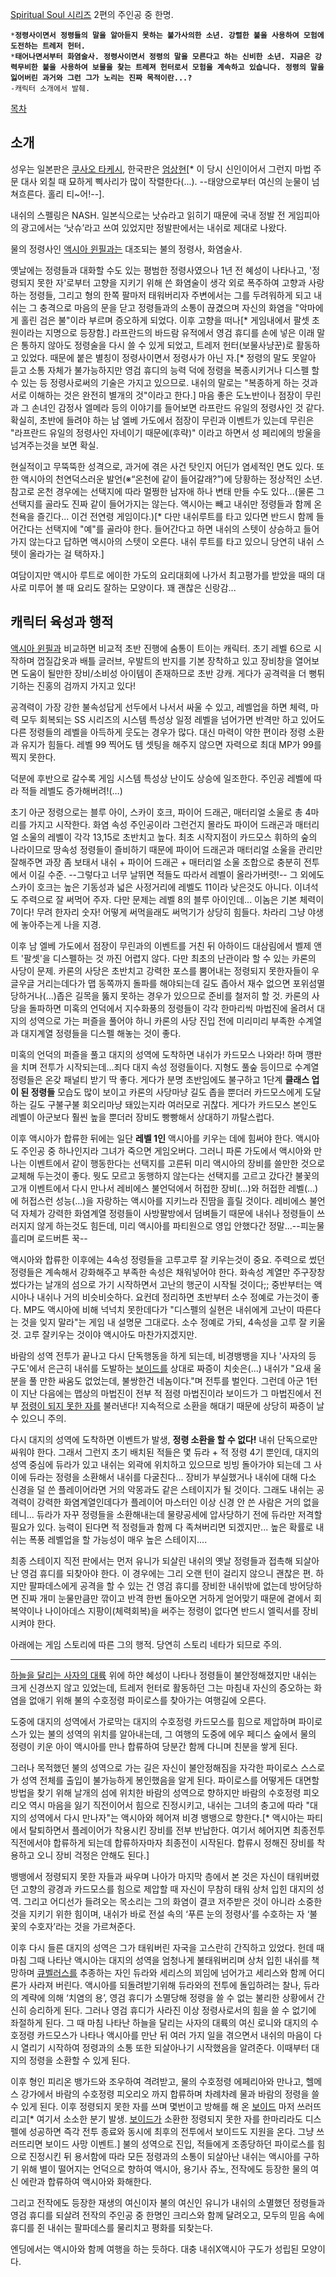 [[Spiritual Soul 시리즈]] 2편의 주인공 중 한명. 

 *'''정령사이면서 정령들의 말을 알아듣지 못하는 불가사의한 소년. 강렬한 불을 사용하여 모험에 도전하는 트레저 헌터.'''
 *'''태어나면서부터 화염술사. 정령사이면서 정령의 말을 모른다고 하는 신비한 소년. 지금은 강력무비한 불을 사용하여 보물을 찾는 트레져 헌터로서 모험을 계속하고 있습니다. 정령의 말을 잃어버린 과거와 그런 그가 노리는 진짜 목적이란...?'''
 -캐릭터 소개에서 발췌.

[[목차]]


== 소개 ==

성우는 일본판은 [[쿠사오 타케시]], 한국판은 [[엄상현]][* 이 당시 신인이어서 그런지 마법 주문 대사 외칠 때 묘하게 삑사리가 많이 작렬한다(...). --태양으로부터 여신의 눈물이 넘쳐흐른다. 홀리 티~어!--].

내쉬의 스펠링은 NASH. 일본식으로는 낫슈라고 읽히기 때문에 국내 정발 전 게임피아의 광고에서는 ‘낫슈’라고 쓰여 있었지만 정발판에서는 내쉬로 제대로 나왔다.

물의 정령사인 [[액시아 윈필]]과는 대조되는 불의 정령사, 화염술사.

옛날에는 정령들과 대화할 수도 있는 평범한 정령사였으나 1년 전 혜성이 나타나고, '정령되지 못한 자'로부터 고향을 지키기 위해 쓴 화염술이 생각 외로 폭주하여 고향과 사랑하는 정령들, 그리고 형의 한쪽 팔마저 태워버리자 주변에서는 그를 두려워하게 되고 내쉬는 그 충격으로 마음의 문을 닫고 정령들과의 소통이 끊겼으며 자신의 화염을 "악마에게 홀린 검은 불"이라 부르며 증오하게 되었다. 이후 고향을 떠나[* 게임내에서 팔셋 초원이라는 지명으로 등장함.] 라프란드의 바드람 유적에서 영검 휴디를 손에 넣은 이래 말은 통하지 않아도 정령술을 다시 쓸 수 있게 되었고, 트레저 헌터(보물사냥꾼)로 활동하고 있었다. 때문에 붙은 별칭이 정령사이면서 정령사가 아닌 자.[* 정령의 말도 못알아 듣고 소통 자체가 불가능하지만 영검 휴디의 능력 덕에 정령을 복종시키거나 디스펠 할 수 있는 등 정령사로써의 기술은 가지고 있으므로. 내쉬의 말로는 "복종하게 하는 것과 서로 이해하는 것은 완전히 별개의 것"이라고 한다.] 마음 좋은 도노반이나 점장이 무린과 그 손녀인 감정사 엘메라 등의 이야기를 들어보면 라프란드 유일의 정령사인 것 같다. 확실히, 초반에 들려야 하는 남 엘베 가도에서 점장이 무린과 이벤트가 있는데 무린은 "라프란드 유일의 정령사인 자네이기 때문에(후략)" 이라고 하면서 성 페리에의 방울을 넘겨주는것을 보면 확실.

현실적이고 무뚝뚝한 성격으로, 과거에 겪은 사건 탓인지 어딘가 염세적인 면도 있다. 또한 액시아의 천연덕스러운 발언(※“온천에 같이 들어갈래?”)에 당황하는 정상적인 소년. 참고로 온천 경우에는 선택지에 따라 멀쩡한 남자애 하나 변태 만들 수도 있다...(물론 그 선택지를 골라도 진짜 같이 들어가지는 않는다. 액시아는 빼고 내쉬만 정령들과 함께 온천욕을 즐긴다... 이건 전연령 게임이다.)[* 다만 내쉬루트를 타고 있다면 반드시 함께 들어간다는 선택지에 "예"를 골라야 한다. 들어간다고 하면 내쉬의 스텟이 상승하고 들어가지 않는다고 답하면 액시아의 스텟이 오른다. 내쉬 루트를 타고 있으니 당연히 내쉬 스텟이 올라가는 걸 택하자.]

여담이지만 액시아 루트로 에이한 가도의 요리대회에 나가서 최고평가를 받았을 때의 대사로 미루어 볼 때 요리도 잘하는 모양이다. 꽤 괜찮은 신랑감...

== 캐릭터 육성과 행적 ==

[[액시아 윈필]]과 비교하면 비교적 초반 진행에 숨통이 트이는 캐릭터.
초기 레벨 6으로 시작하며 껍질갑옷과 배틀 글러브, 우발트의 반지를 기본 장착하고 있고 장비창을 열어보면 도움이 될만한 장비/소비성 아이템이 존재하므로 초반 강캐. 게다가 공격력을 더 뻥튀기하는 진홍의 검까지 가지고 있다!

공격력이 가장 강한 불속성답게 선두에서 나서서 싸울 수 있고, 레벨업을 하면 체력, 마력 모두 회복되는 SS 시리즈의 시스템 특성상 일정 레벨을 넘어가면 반격만 하고 있어도 다른 정령들의 레벨을 아득하게 웃도는 경우가 많다. 대신 마력이 약한 편이라 정령 소환과 유지가 힘들다. 레벨 99 찍어도 템 셋팅을 해주지 않으면 자력으로 최대 MP가 99를 찍지 못한다.

덕분에 후반으로 갈수록 게임 시스템 특성상 난이도 상승에 일조한다. 주인공 레벨에 따라 적들 레벨도 증가해버려!(…)

초기 아군 정령으로는 블루 아이, 스카이 호크, 파이어 드래곤, 매터리얼 소울로 총 4마리를 가지고 시작한다. 화염 속성 주인공이라 그런건지 몰라도 파이어 드래곤과 매터리얼 소울의 레벨이 각각 13,15로 초반치고 높다. 최초 시작지점이 카드모스 휘하의 숲의 나라이므로 땅속성 정령들이 즐비하기 때문에 파이어 드래곤과 매터리얼 소울을 관리만 잘해주면 과장 좀 보태서 내쉬 + 파이어 드래곤 + 매터리얼 소울 조합으로 충분히 전투에서 이길 수준. --그렇다고 너무 날뛰면 적들도 따라서 레벨이 올라가버렷!-- 그 외에도 스카이 호크는 높은 기동성과 넓은 사정거리에 레벨도 11이라 낮은것도 아니다. 이녀석도 주력으로 잘 써먹어 주자. 다만 문제는 레벨 8의 블루 아이인데... 이놈은 기본 체력이 7이다! 무려 한자리 숫자! 어떻게 써먹을래도 써먹기가 상당히 힘들다. 차라리 그냥 야생에 놓아주는게 나을 지경. 

이후 남 엘베 가도에서 점장이 무린과의 이벤트를 거친 뒤 아하이드 대삼림에서 벨제 앤트 '팔셋'을 디스펠하는 것 까진 어렵지 않다. 다만 최초의 난관이라 할 수 있는 카론의 사당이 문제. 카론의 사당은 초반치고 강력한 포스를 뿜어내는 정령되지 못한자들이 우글우글 거리는데다가 맵 동쪽까지 돌파를 해야되는데 길도 좁아서 재수 없으면 포위섬멸 당하거나(...)좁은 길목을 뚫지 못하는 경우가 있으므로 준비를 철저히 할 것. 카론의 사당을 돌파하면 미혹의 언덕에서 지수화풍의 정령들이 각각 한마리씩 마법진에 올려서 대지의 성역으로 가는 퍼즐을 풀어야 하니 카론의 사당 진입 전에 미리미리 부족한 수계열과 대지계열 정령들을 디스펠 해놓는 것이 좋다.

미혹의 언덕의 퍼즐을 풀고 대지의 성역에 도착하면 내쉬가 카드모스 나와라! 하며 깽판을 치며 전투가 시작되는데...죄다 대지 속성 정령들이다. 지형도 풀숲 등이므로 수계열 정령들은 온갖 패널티 받기 딱 좋다. 게다가 분명 초반임에도 불구하고 1단계 '''클래스 업이 된 정령들''' 모습도 많이 보이고 카론의 사당마냥 길도 좁을 뿐더러 카드모스에게 도달하는 길도 구불구불 회오리마냥 돼있는지라 여러모로 귀찮다. 게다가 카드모스 본인도 레벨이 아군보다 훨씬 높을 뿐더러 장비도 빵빵해서 상대하기 까탈스럽다.

이후 액시아가 합류한 뒤에는 일단 '''레벨 1인''' 액시아를 키우는 데에 힘써야 한다. 액시아도 주인공 중 하나인지라 그녀가 죽으면 게임오버다. 그러니 파론 가도에서 액시아와 만나는 이벤트에서 같이 행동한다는 선택지를 고른뒤 미리 액시아의 장비를 쓸만한 것으로 교체해 두는것이 좋다. 뭣도 모르고 동행하지 않는다는 선택지를 고르고 갔다간 불꽃의 고개 이벤트에서 다시 만나서 레비에스 불언덕에서 허접한 장비(...)와 허접한 레벨(...)에 허접스런 성능(...)을 자랑하는 액시아를 지키느라 진땀을 흘릴 것이다. 레비에스 불언덕 자체가 강력한 화염계열 정령들이 사방팔방에서 덤벼들기 때문에 내쉬나 정령들이 쓰러지지 않게 하는것도 힘든데, 미리 액시아를 파티원으로 영입 안했다간 정말...--피눈물 흘리며 로드버튼 꾹--

액시아와 합류한 이후에는 4속성 정령들을 고루고루 잘 키우는것이 중요. 주력으로 썼던 정령들은 계속해서 강화해주고 부족한 속성은 채워넣어야 한다. 화속성 계열만 주구장창 썼다가는 날개의 섬으로 가기 시작하면서 고난의 행군이 시작될 것이다;; 중반부터는 액시아나 내쉬나 거의 비슷비슷하다. 요컨데 정리하면 초반부터 소수 정예로 가는것이 좋다. MP도 액시아에 비해 넉넉치 못한데다가 "디스펠의 실현은 내쉬에게 고난이 따른다는 것을 잊지 말라"는 게임 내 설명문 그대로다. 소수 정예로 가되, 4속성을 고루 잘 키울 것. 고루 잘키우는 것이야 액시아도 마찬가지겠지만.

바람의 성역 전투가 끝나고 다시 단독행동을 하게 되는데, 비경뱅뱅을 지나 '사자의 등 구도'에서 은근히 내쉬를 도발하는 [[보이드]]를 상대로 짜증이 치솟은(...) 내쉬가 "요새 울분을 풀 만한 싸움도 없었는데, 불쌍한건 네놈이다."며 전투를 벌인다. 그런데 아군 1턴이 지난 다음에는 맵상의 마법진이 전부 적 점령 마법진이라 보이드가 그 마법진에서 전부 [[정령이 되지 못한 자]]를 불러낸다! 지속적으로 소환을 해대기 때문에 상당히 짜증이 날 수 있으니 주의. 

다시 대지의 성역에 도착하면 이벤트가 발생, '''정령 소환을 할 수 없다!''' 내쉬 단독으로만 싸워야 한다. 그래서 그런지 초기 배치된 적들은 몇 듀라 + 적 정령 4기 뿐인데, 대지의 성역 중심에 듀라가 있고 내쉬는 외곽에 위치하고 있으므로 빙빙 돌아가야 되는데 그 사이에 듀라는 정령을 소환해서 내쉬를 다굴친다... 장비가 부실했거나 내쉬에 대해 다소 신경을 덜 쓴 플레이어라면 거의 악몽과도 같은 스테이지가 될 것이다. 그래도 내쉬는 공격력이 강력한 화염계열인데다가 플레이어 마스터인 이상 신경 안 쓴 사람은 거의 없을테니... 듀라가 자꾸 정령들을 소환해내는데 물량공세에 압사당하기 전에 듀라만 저격할 필요가 있다. 능력이 된다면 적 정령들과 함께 다 족쳐버리면 되겠지만... 높은 확률로 내쉬는 폭풍 레벨업을 할 가능성이 매우 높은 스테이지....

최종 스테이지 직전 판에서는 먼저 유니가 되살린 내쉬의 옛날 정령들과 접촉해 되살아난 영검 휴디를 되찾아야 한다. 이 경우에는 그리 오랜 턴이 걸리지 않으니 괜찮은 편. 하지만 팔파데스에게 공격을 할 수 있는 건 영검 휴디를 장비한 내쉬밖에 없는데 방어당하면 진짜 개미 눈물만큼만 깎이고 반격 한번 돌아오면 거하게 얻어맞기 때문에 곁에서 회복약이나 나이아데스 지팡이(체력회복)을 써주는 정령이 없다면 반드시 엘릭서를 장비시켜야 한다.

아래에는 게임 스토리에 따른 그의 행적. 당연히 스토리 네타가 되므로 주의.



------------

[[하늘을 달리는 사자의 대륙]] 위에 하얀 혜성이 나타나 정령들이 불안정해졌지만 내쉬는 크게 신경쓰지 않고 있었는데, 트레저 헌터로 활동하던 그는 마침내 자신의 증오하는 화염을 없애기 위해 불의 수호정령 파이로스를 찾아가는 여행길에 오른다.

도중에 대지의 성역에서 가로막는 대지의 수호정령 카드모스를 힘으로 제압하며 파이로스가 있는 불의 성역의 위치를 알아내는데, 그 여행의 도중에 에우 페디스 숲에서 물의 정령이 키운 아이 액시아를 만나 합류하여 당분간 함께 다니며 친분을 쌓게 된다.

그러나 목적했던 불의 성역으로 가는 길은 자신이 불안정해짐을 자각한 파이로스 스스로가 성역 전체를 출입이 불가능하게 봉인했음을 알게 된다. 파이로스를 어떻게든 대면할 방법을 찾기 위해 날개의 섬에 위치한 바람의 성역으로 향하지만 바람의 수호정령 피오리오 역시 마음을 잃기 직전이어서 힘으로 진정시키고, 내쉬는 그녀의 충고에 따라 "대지의 성역에서 다시 만나자"는 액시아와 헤어져 비경 뱅뱅으로 향한다.[* 액시아는 파티에서 탈퇴하면서 플레이어가 착용시킨 장비를 전부 반납한다. 여기서 헤어지면 최종전투 직전에서야 합류하게 되는데 합류하자마자 최종전이 시작된다. 합류시 정해진 장비를 착용하고 오니 장비 걱정은 안해도 된다.]

뱅뱅에서 정령되지 못한 자들과 싸우며 나아가 마지막 층에서 본 것은 자신이 태워버렸던 고향의 광경과 카드모스를 힘으로 제압할 때 자신이 무참히 태워 상처 입힌 대지의 성역. 그리고 어디선가 들려오는 목소리는 그의 화염이 결코 저주받은 것이 아니라 소중한 것을 지키기 위한 힘이며, 내쉬가 바로 전설 속의 ‘푸른 눈의 정령사’를 수호하는 자 ‘불꽃의 수호자’라는 것을 가르쳐준다.

이후 다시 들른 대지의 성역은 그가 태워버린 자국을 고스란히 간직하고 있었다. 헌데 때마침 그때 나타난 액시아는 대지의 성역을 엄청나게 불태워버리며 상처 입힌 내쉬를 책망하며 [[큐벨러스]]를 추종하는 자인 듀라와 세리스의 꾀임에 넘어가고 세리스와 함께 어디론가 사라져 버린다. 액시아를 되돌려받기위해 듀라와의 전투에 돌입하려는 찰나, 듀라의 계략에 의해 ‘치염의 용’, 영검 휴디가 소멸당해 정령을 쓸 수 없는 불리한 상황에서 간신히 승리하게 된다. 그러나 영검 휴디가 사라진 이상 정령사로서의 힘을 쓸 수 없기에 좌절하게 된다. 그 때 마침 나타난 하늘을 달리는 사자의 대륙의 여신 로니와 대지의 수호정령 카드모스가 나타나 액시아를 만난 뒤 여러 가지 일을 겪으면서 내쉬의 마음이 다시 열리기 시작하여 정령과의 소통 또한 되살아나기 시작했음을 알려준다. 이때부터 대지의 정령을 소환할 수 있게 된다.

이후 형인 피리온 뱅가드와 조우하여 격려받고, 물의 수호정령 에페리아와 만나고, 헬메스 강가에서 바람의 수호정령 피오리오 까지 합류하며 차례차례 물과 바람의 정령을 쓸 수 있게 된다. 이후 정령되지 못한 자를 쓰며 몇번이고 방해를 해 온 [[보이드]] 마저 쓰러뜨리고[* 여기서 소소한 분기 발생. [[보이드]]가 소환한 정령되지 못한 자를 한마리라도 디스펠에 성공하면 즉각 전투 종료와 동시에 최후의 전투에서 보이드도 지원을 온다. 그냥 쓰러뜨리면 보이드 사망 이벤트.] 불의 성역으로 진입, 적들에게 조종당하던 파이로스를 힘으로 진정시킨 뒤 용서함에 따라 모든 정령과의 소통이 되살아난 내쉬는 액시아를 구하기 위해 별이 떨어지는 언덕으로 향하여 액시아, 용기사 쥬노, 전작에도 등장한 물의 여신 에란과 합류하여 액시아와 화해한다.

그리고 전작에도 등장한 재생의 여신이자 불의 여신인 유니가 내쉬의 소멸했던 정령들과 영검 휴디를 되살려 전작의 주인공 중 한명인 크리스와 함께 달려오고, 모두의 믿음 속에 휴디를 쥔 내쉬는 팔파데스를 물리치고 평화를 되찾는다.

엔딩에서는 액시아와 함께 여행을 하는 듯하다. 대충 내쉬X액시아 구도가 성립된 모양이다. 
